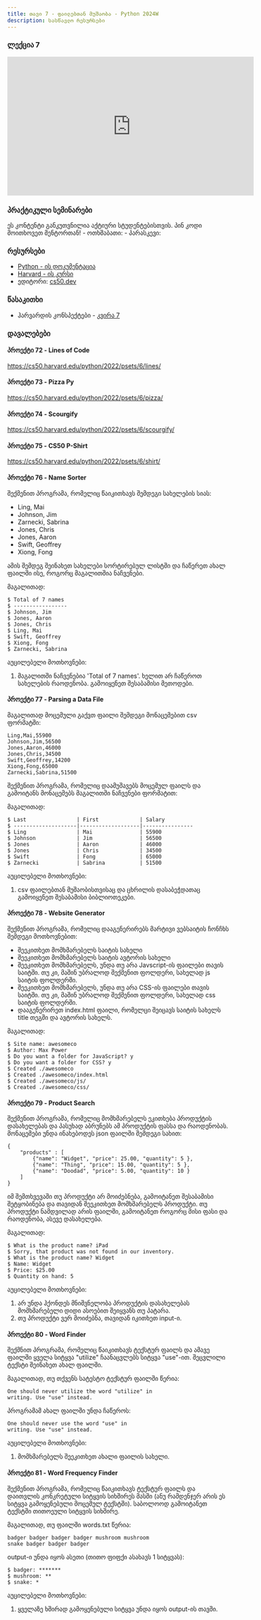 ```yaml
---
title: თავი 7 - ფაილებთან მუშაობა - Python 2024W
description: სასწავლო რესურსები
---
```


### ლექცია 7
<iframe width="560" height="315" src="https://www.youtube.com/embed/88WgAbT2tUY" title="YouTube video player" frameBorder="0" allow="accelerometer; autoplay; clipboard-write; encrypted-media; gyroscope; picture-in-picture; web-share" allowFullScreen></iframe>

### პრაქტიკული სემინარები

<Card>
<PinCodeProtectedContent>
    <Locked>
        ეს კონტენტი განკუთვნილია აქტიური სტუდენტებისთვის.
        პინ კოდი მოითხოვეთ მენტორთან!
    </Locked>
    <Unlocked>
        - ოთხშაბათი:
        - პარასკევი:
    </Unlocked>
</PinCodeProtectedContent>
</Card>



### რესურსები
- [Python - ის დოკუმენტაცია](https://docs.python.org/3/library/)
- [Harvard - ის კურსი](https://cs50.harvard.edu/python/2022/)
- ედიტორი: [cs50.dev](https://cs50.dev/)

### წასაკითხი
- ჰარვარდის კონსპექტები - [კვირა 7](https://cs50.harvard.edu/python/2022/notes/7/)

### დავალებები

#### პროექტი 72 - Lines of Code
https://cs50.harvard.edu/python/2022/psets/6/lines/

#### პროექტი 73 - Pizza Py
https://cs50.harvard.edu/python/2022/psets/6/pizza/

#### პროექტი 74 - Scourgify
https://cs50.harvard.edu/python/2022/psets/6/scourgify/

#### პროექტი 75 - CS50 P-Shirt
https://cs50.harvard.edu/python/2022/psets/6/shirt/

#### პროექტი 76 - Name Sorter

შექმენით პროგრამა, რომელიც წაიკითხავს შემდეგი სახელების სიას:
- Ling, Mai
- Johnson, Jim
- Zarnecki, Sabrina
- Jones, Chris
- Jones, Aaron
- Swift, Geoffrey
- Xiong, Fong

ამის შემდეგ შეინახეთ სახელები სორტირებულ ლისტში და ჩაწერეთ ახალ ფაილში ისე, როგორც მაგალითშია ნაჩვენები.

მაგალითად:
```shell
$ Total of 7 names
$ -----------------
$ Johnson, Jim
$ Jones, Aaron
$ Jones, Chris
$ Ling, Mai
$ Swift, Geoffrey
$ Xiong, Fong
$ Zarnecki, Sabrina
```

აუცილებელი მოთხოვნები:
1. მაგალითში ნაჩვენებია 'Total of 7 names'. ხელით არ ჩაწეროთ სახელების რაოდენობა. გამოიყენეთ შესაბამისი მეთოდები.


#### პროექტი 77 - Parsing a Data File

მაგალითად მოცემული გაქვთ ფაილი შემდეგი მონაცემებით csv ფორმატში:
```shell
Ling,Mai,55900
Johnson,Jim,56500
Jones,Aaron,46000
Jones,Chris,34500
Swift,Geoffrey,14200
Xiong,Fong,65000
Zarnecki,Sabrina,51500
```
შექმენით პროგრამა, რომელიც დაამუშავებს მოცემულ ფაილს და გამოიტანს მონაცემებს მაგალითში ნაჩვენები ფორმატით:

მაგალითად:
```shell
$ Last                | First             | Salary
$ --------------------|-------------------|----------------
$ Ling                | Mai               | 55900
$ Johnson             | Jim               | 56500
$ Jones               | Aaron             | 46000
$ Jones               | Chris             | 34500
$ Swift               | Fong              | 65000
$ Zarnecki            | Sabrina           | 51500
```

აუცილებელი მოთხოვნები:
1. csv ფაილებთან მუშაობისთვისაც და ცხრილის დასაბეჭდათაც გამოიყენეთ შესაბამისი ბიბლიოთეკები.


#### პროექტი 78 - Website Generator
შექმენით პროგრამა, რომელიც დააგენერირებს მარტივი ვებსაიტის ჩონჩხს შემდეგი მოთხოვნებით:

- შეეკითხეთ მომხმარებელს საიტის სახელი
- შეეკითხეთ მომხმარებელს საიტის ავტორის სახელი
- შეეკითხეთ მომხმარებელს, უნდა თუ არა Javscript-ის ფაილები თავის საიტში. თუ კი, მაშინ უბრალოდ შექმენით ფოლდერი, სახელად js საიტის ფოლდერში.
- შეეკითხეთ მომხმარებელს, უნდა თუ არა CSS-ის ფაილები თავის საიტში. თუ კი, მაშინ უბრალოდ შექმენით ფოლდერი, სახელად css საიტის ფოლდერში.
- დააგენერირეთ index.html ფაილი, რომელცი შეიცავს საიტის სახელს title თეგში და ავტორის სახელს.

მაგალითად:
```shell
$ Site name: awesomeco
$ Author: Max Power
$ Do you want a folder for JavaScript? y
$ Do you want a folder for CSS? y
$ Created ./awesomeco
$ Created ./awesomeco/index.html
$ Created ./awesomeco/js/
$ Created ./awesomeco/css/
```

#### პროექტი 79 - Product Search
შექმენით პროგრამა, რომელიც მომხმარებელს ეკითხება პროდუქტის დასახელებას და პასუხად აბრუნებს ამ პროდუქტის
ფასსა და რაოდენობას. მონაცემები უნდა ინახებოდეს json ფაილში შემდეგი სახით:


```shell
{
    "products" : [
        {"name": "Widget", "price": 25.00, "quantity": 5 },
        {"name": "Thing", "price": 15.00, "quantity": 5 },
        {"name": "Doodad", "price": 5.00, "quantity": 10 }
    ]
}
```

იმ შემთხვევაში თუ პროდუქტი არ მოიძებნება, გამოიტანეთ შესაბამისი შეტყობინება და თავიდან შეეკითხეთ მომხმარებელს პროდუქტი.
თუ პროდუქტი ნამდვილად არის ფაილში, გამოიტანეთ როგორც მისი ფასი და რაოდენობა, ასევე დასახელება.

მაგალითად:
```shell
$ What is the product name? iPad
$ Sorry, that product was not found in our inventory.
$ What is the product name? Widget
$ Name: Widget
$ Price: $25.00
$ Quantity on hand: 5
```
აუცილებელი მოთხოვნები:
1. არ უნდა ჰქონდეს მნიშვნელობა პროდუქტის დასახელებას მომხმარებელი დიდი ასოებით შეიყვანს თუ პატარა.
1. თუ პროდუქტი ვერ მოიძებნა, თავიდან იკითხეთ input-ი.

#### პროექტი 80 - Word Finder

შექმნით პროგრამა, რომელიც წაიკითხავს ტექსტურ ფაილს და ამავე ფაილში ყველა სიტყვა "utilize" ჩაანაცვლებს სიტყვა "use"-ით.
შეცვლილი ტექსტი შეინახეთ ახალ ფაილში.

მაგალითად, თუ თქვენს სატესტო ტექსტურ ფაილში წერია:
```shell
One should never utilize the word "utilize" in
writing. Use "use" instead.
```

პროგრამამ ახალ ფაილში უნდა ჩაწეროს:
```shell
One should never use the word "use" in
writing. Use "use" instead.
```

აუცილებელი მოთხოვნები:
1. მომხმარებელს შეეკითხეთ ახალი ფაილის სახელი.

#### პროექტი 81 - Word Frequency Finder
შექმენით პროგრამა, რომელიც წაიკითხავს ტექსტურ ფაილს და დაითვლის კონკრეტული სიტყვის სიხშირეს მასში (ანუ რამდენჯერ არის ეს სიტყვა გამოყენებული მოცემულ ტექსტში).
საბოლოოდ გამოიტანეთ ტექსტში თითოეული სიტყვის სიხშირე.

მაგალითად, თუ ფაილში words.txt წერია:
```shell
badger badger badger badger mushroom mushroom
snake badger badger badger
```

output-ი უნდა იყოს ასეთი (თითო ფიფქი ასახავს 1 სიტყვას):
```shell
$ badger: *******
$ mushroom: **
$ snake: *
```
აუცილებელი მოთხოვნები:
1. ყველაზე ხშირად გამოყენებული სიტყვა უნდა იყოს output-ის თავში.